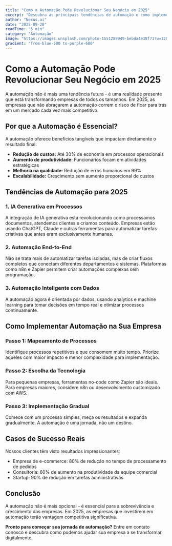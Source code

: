 ```yaml
---
title: "Como a Automação Pode Revolucionar Seu Negócio em 2025"
excerpt: "Descubra as principais tendências de automação e como implementá-las para acelerar o crescimento da sua empresa."
author: "Nexus.ai"
date: "2025-09-20"
readTime: "5 min"
category: "Automação"
image: "https://images.unsplash.com/photo-1551288049-bebda4e38f71?w=1200&h=600&fit=crop&crop=center"
gradient: "from-blue-500 to-purple-600"
---
```


# Como a Automação Pode Revolucionar Seu Negócio em 2025

A automação não é mais uma tendência futura - é uma realidade presente que está transformando empresas de todos os tamanhos. Em 2025, as empresas que não abraçarem a automação correm o risco de ficar para trás em um mercado cada vez mais competitivo.

## Por que a Automação é Essencial?

A automação oferece benefícios tangíveis que impactam diretamente o resultado final:

- **Redução de custos:** Até 30% de economia em processos operacionais
- **Aumento de produtividade:** Funcionários focam em atividades estratégicas
- **Melhoria na qualidade:** Redução de erros humanos em 99%
- **Escalabilidade:** Crescimento sem aumento proporcional de custos

## Tendências de Automação para 2025

### 1. IA Generativa em Processos

A integração de IA generativa está revolucionando como processamos documentos, atendemos clientes e criamos conteúdo. Empresas estão usando ChatGPT, Claude e outras ferramentas para automatizar tarefas criativas que antes eram exclusivamente humanas.

### 2. Automação End-to-End

Não se trata mais de automatizar tarefas isoladas, mas de criar fluxos completos que conectam diferentes departamentos e sistemas. Plataformas como n8n e Zapier permitem criar automações complexas sem programação.

### 3. Automação Inteligente com Dados

A automação agora é orientada por dados, usando analytics e machine learning para tomar decisões em tempo real e otimizar processos continuamente.

## Como Implementar Automação na Sua Empresa

### Passo 1: Mapeamento de Processos

Identifique processos repetitivos e que consomem muito tempo. Priorize aqueles com maior impacto e menor complexidade para implementação.

### Passo 2: Escolha da Tecnologia

Para pequenas empresas, ferramentas no-code como Zapier são ideais. Para empresas maiores, considere n8n ou desenvolvimento customizado com AWS.

### Passo 3: Implementação Gradual

Comece com um processo simples, meça os resultados e expanda gradualmente. A automação é uma jornada, não um destino.

## Casos de Sucesso Reais

Nossos clientes têm visto resultados impressionantes:

- Empresa de e-commerce: 80% de redução no tempo de processamento de pedidos
- Consultoria: 60% de aumento na produtividade da equipe comercial
- Startup: 90% de redução em tarefas administrativas

## Conclusão

A automação não é mais opcional - é essencial para a sobrevivência e crescimento das empresas. Em 2025, as empresas que investirem em automação terão vantagem competitiva significativa.

**Pronto para começar sua jornada de automação?** Entre em contato conosco e descubra como podemos ajudar sua empresa a se transformar digitalmente.

